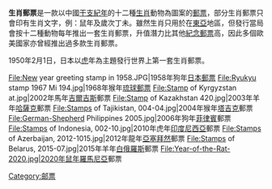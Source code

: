 '''生肖郵票'''是一款以中國[[干支紀年|干支紀年]]的十二種[[生肖|生肖]]動物為圖案的[[郵票|郵票]]，部分生肖郵票只會印有生肖文字，例：鼠年及歲次丁未。雖然生肖只用於在[[東亞|東亞]]地區，但發行當局會按十二種動物每年推出一套生肖郵票，升值潛力比其他[[紀念郵票|紀念郵票]]高，因此多個歐美國家亦曾經推出過多款生肖郵票。

1950年2月1日，日本以[[虎|虎]]年為主題發行世界上第一套生肖郵票。 

<gallery>
File:New year greeting stamp in 1958.JPG|1958年狗年[[日本郵票|日本郵票]]
File:Ryukyu stamp 1967 Mi 194.jpg|1968年猴年[[琉球郵票|琉球郵票]]
File:Stamp of Kyrgyzstan at.jpg|2002年馬年[[吉爾吉斯|吉爾吉斯]]郵票
File:Stamp of Kazakhstan 420.jpg|2003年羊年[[哈薩克|哈薩克]]郵票
File:Stamps of Tajikistan, 004-04.jpg|2004年猴年[[塔吉克斯坦|塔吉克]]郵票
File:German-Shepherd Philippines 2005.jpg|2006年狗年[[菲律賓|菲律賓]]郵票
File:Stamps of Indonesia, 002-10.jpg|2010年虎年[[印度尼西亞|印度尼西亞]]郵票
File:Stamps of Azerbaijan, 2012-1015.jpg|2012年龍年[[亞塞拜然|亞塞拜然]]郵票
File:Stamps of Belarus, 2015-07.jpg|2015年羊年[[白俄羅斯|白俄羅斯]]郵票
File:Year-of-the-Rat-2020.jpg|2020年鼠年[[羅馬尼亞|羅馬尼亞]]郵票
</gallery>

{{郵政小作品}}

[[Category:邮票|Category:邮票]]